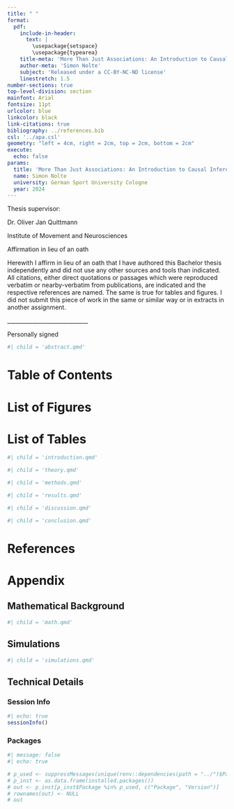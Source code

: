```yaml
---
title: " "
format: 
  pdf:
    include-in-header: 
      text: |
        \usepackage{setspace}
        \usepackage{typearea}
    title-meta: 'More Than Just Associations: An Introduction to Causal Inference for Sport Science'
    author-meta: 'Simon Nolte'
    subject: 'Released under a CC-BY-NC-ND license'
    linestretch: 1.5
number-sections: true
top-level-division: section
mainfont: Arial
fontsize: 11pt
urlcolor: blue
linkcolor: black
link-citations: true
bibliography: ../references.bib
csl: '../apa.csl'
geometry: "left = 4cm, right = 2cm, top = 2cm, bottom = 2cm"
execute: 
  echo: false
params:
  title: 'More Than Just Associations: An Introduction to Causal Inference for Sport Science'
  name: Simon Nolte
  university: German Sport University Cologne
  year: 2024
---
```


\singlespacing

\begin{centering}

\vspace*{2cm}

\LARGE
{`r params$title`}

\vspace{5cm}

\LARGE
{Master thesis}

\LARGE
{From}

\vspace{2cm}

\LARGE
{`r params$name`}

\vspace{6cm}

\LARGE
{`r params$university`}

\Large
{`r paste0("Cologne ", params$year)`}

\end{centering}

\pagenumbering{gobble}

\newpage

Thesis supervisor:

Dr. Oliver Jan Quittmann

Institute of Movement and Neurosciences

\newpage

Affirmation in lieu of an oath

Herewith I affirm in lieu of an oath that I have authored this Bachelor thesis independently and did not use any other sources and tools than indicated. All citations, either direct quotations or passages which were reproduced verbatim or nearby-verbatim from publications, are indicated and the respective references are named. The same is true for tables and figures. I did not submit this piece of work in the same or similar way or in extracts in another assignment.


\_____________________________

Personally signed

\newpage

\onehalfspacing

```r
#| child = 'abstract.qmd'
```

\newpage

\singlespacing

\pagenumbering{roman}

# Table of Contents {-}

\renewcommand{\contentsname}{}

\tableofcontents

\newpage

\renewcommand{\listfigurename}{}

# List of Figures {-}

\listoffigures

\vspace{2cm}

\renewcommand{\listtablename}{}

# List of Tables {-}

\listoftables

\newpage

\pagenumbering{arabic}

\onehalfspacing

```r
#| child = 'introduction.qmd'
```

\newpage

```r
#| child = 'theory.qmd'
```

\newpage

```r
#| child = 'methods.qmd'
```

\newpage

```r
#| child = 'results.qmd'
```

\newpage

```r
#| child = 'discussion.qmd'
```

\newpage

```r
#| child = 'conclusion.qmd'
```

\newpage

# References {.unnumbered}

<div id="refs"></div>

\newpage

\appendix

# Appendix

## Mathematical Background

```r
#| child = 'math.qmd'
```

\newpage

## Simulations  {#sec-sim}

```r
#| child = 'simulations.qmd'
```


\newpage

## Technical Details {#sec-tech}

### Session Info

```r
#| echo: true
sessionInfo()
```

### Packages

```r
#| message: false
#| echo: true

# p_used <- suppressMessages(unique(renv::dependencies(path = "../")$Package))
# p_inst <- as.data.frame(installed.packages())
# out <- p_inst[p_inst$Package %in% p_used, c("Package", "Version")]
# rownames(out) <- NULL
# out
```

